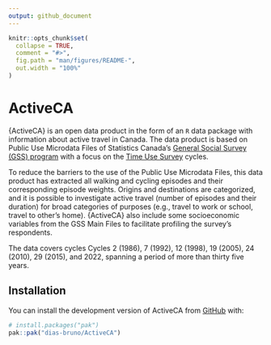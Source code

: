 ```yaml
---
output: github_document
---
```


<!-- README.md is generated from README.Rmd. Please edit that file -->

```r
knitr::opts_chunk$set(
  collapse = TRUE,
  comment = "#>",
  fig.path = "man/figures/README-",
  out.width = "100%"
)
```

# ActiveCA

<!-- badges: start -->
<!-- badges: end -->

{ActiveCA} is an open data product in the form of an `R` data package with information about active travel in Canada. The data product is based on Public Use Microdata Files of Statistics Canada's [General Social Survey (GSS) program](https://www150.statcan.gc.ca/n1/pub/45-25-0001/index-eng.htm) with a focus on the [Time Use Survey](https://www150.statcan.gc.ca/n1/pub/45-25-0001/index-eng.htm#a7) cycles.

To reduce the barriers to the use of the Public Use Microdata Files, this data product has extracted all walking and cycling episodes and their corresponding episode weights. Origins and destinations are categorized, and it is possible to investigate active travel (number of episodes and their duration) for broad categories of purposes (e.g., travel to work or school, travel to other's home). {ActiveCA} also include some socioeconomic variables from the GSS Main Files to facilitate profiling the survey's respondents. 

The data covers cycles Cycles 2 (1986), 7 (1992), 12 (1998), 19 (2005), 24 (2010), 29 (2015), and 2022, spanning a period of more than thirty five years.   

## Installation

You can install the development version of ActiveCA from [GitHub](https://github.com/) with:

``` r
# install.packages("pak")
pak::pak("dias-bruno/ActiveCA")
```
